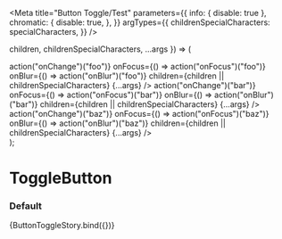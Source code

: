 

<Meta
  title="Button Toggle/Test"
  parameters={{
    info: { disable: true },
    chromatic: {
      disable: true,
    },
  }}
  argTypes={{
    childrenSpecialCharacters: specialCharacters,
  }}
/>

  children,
  childrenSpecialCharacters,
  ...args
}) => (
  <div>
    <ButtonToggle
      name="new-button-toggle"
      key="button-toggle-1"
      onChange={() => action("onChange")("foo")}
      onFocus={() => action("onFocus")("foo")}
      onBlur={() => action("onBlur")("foo")}
      children={children || childrenSpecialCharacters}
      {...args}
    />
    <ButtonToggle
      name="new-button-toggle"
      key="button-toggle-2"
      onChange={() => action("onChange")("bar")}
      onFocus={() => action("onFocus")("bar")}
      onBlur={() => action("onBlur")("bar")}
      children={children || childrenSpecialCharacters}
      {...args}
    />
    <ButtonToggle
      name="new-button-toggle"
      key="button-toggle-3"
      onChange={() => action("onChange")("baz")}
      onFocus={() => action("onFocus")("baz")}
      onBlur={() => action("onBlur")("baz")}
      children={children || childrenSpecialCharacters}
      {...args}
    />
  </div>
);

# ToggleButton

### Default

<Canvas>
  <Story
    name="default"
    args={{
      children: "Option",
      childrenSpecialCharacters: undefined,
    }}
  >
    {ButtonToggleStory.bind({})}
  </Story>
</Canvas>
